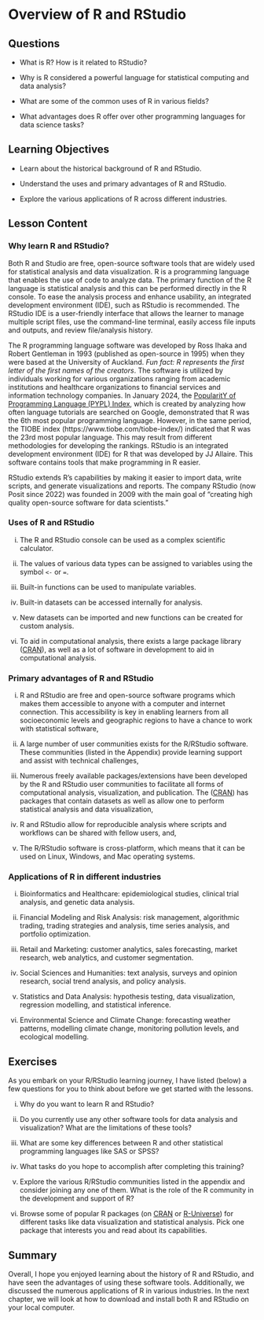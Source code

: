 # Overview of R and RStudio {#sec-overview}

## Questions

- What is R? How is it related to RStudio?

- Why is R considered a powerful language for statistical computing and data analysis?

- What are some of the common uses of R in various fields?

- What advantages does R offer over other programming languages for data science tasks?

## Learning Objectives

- Learn about the historical background of R and RStudio.

- Understand the uses and primary advantages of R and RStudio.

- Explore the various applications of R across different industries.

## Lesson Content

### Why learn R and RStudio?

Both R and Studio are free, open-source software tools that are widely used for statistical analysis and data visualization. R is a programming language that enables the use of code to analyze data. The primary function of the R language is statistical analysis and this can be performed directly in the R console. To ease the analysis process and enhance usability, an integrated development environment (IDE), such as RStudio is recommended. The RStudio IDE is a user-friendly interface that allows the learner to manage multiple script files, use the command-line terminal, easily access file inputs and outputs, and review file/analysis history.

The R programming language software was developed by Ross Ihaka and Robert Gentleman in 1993 (published as open-source in 1995) when they were based at the University of Auckland. *Fun fact: R represents the first letter of the first names of the creators*. The software is utilized by individuals working for various organizations ranging from academic institutions and healthcare organizations to financial services and information technology companies. In January 2024, the [PopularitY of Programming Language (PYPL) Index](https://pypl.github.io/PYPL.html), which is created by analyzing how often language tutorials are searched on Google, demonstrated that R was the 6th most popular programming language. However, in the same period, the TIOBE index (https://www.tiobe.com/tiobe-index/) indicated that R was the 23rd most popular language. This may result from different methodologies for developing the rankings. RStudio is an integrated development environment (IDE) for R that was developed by JJ Allaire. This software contains tools that make programming in R easier.

RStudio extends R’s capabilities by making it easier to import data, write scripts, and generate visualizations and reports. The company RStudio (now Posit since 2022) was founded in 2009 with the main goal of “creating high quality open-source software for data scientists.”

### Uses of R and RStudio

i.  The R and RStudio console can be used as a complex scientific calculator.

ii. The values of various data types can be assigned to variables using the symbol `<-` or `=`.

iii. Built-in functions can be used to manipulate variables.

iv. Built-in datasets can be accessed internally for analysis.

v.  New datasets can be imported and new functions can be created for custom analysis.

vi. To aid in computational analysis, there exists a large package library ([CRAN](https://cran.r-project.org/)), as well as a lot of software in development to aid in computational analysis.

### Primary advantages of R and RStudio

i.  R and RStudio are free and open-source software programs which makes them accessible to anyone with a computer and internet connection. This accessibility is key in enabling learners from all socioeconomic levels and geographic regions to have a chance to work with statistical software,

ii. A large number of user communities exists for the R/RStudio software. These communities (listed in the Appendix) provide learning support and assist with technical challenges,

iii. Numerous freely available packages/extensions have been developed by the R and RStudio user communities to facilitate all forms of computational analysis, visualization, and publication. The ([CRAN](https://cran.r-project.org/)) has packages that contain datasets as well as allow one to perform statistical analysis and data visualization,

iv. R and RStudio allow for reproducible analysis where scripts and workflows can be shared with fellow users, and,

v.  The R/RStudio software is cross-platform, which means that it can be used on Linux, Windows, and Mac operating systems.

### Applications of R in different industries

i. Bioinformatics and Healthcare: epidemiological studies, clinical trial analysis, and genetic data analysis.

ii. Financial Modeling and Risk Analysis: risk management, algorithmic trading, trading strategies and analysis, time series analysis, and portfolio optimization.

iii. Retail and Marketing: customer analytics, sales forecasting, market research, web analytics, and customer segmentation.

iv. Social Sciences and Humanities: text analysis, surveys and opinion research, social trend analysis, and policy analysis.

v. Statistics and Data Analysis: hypothesis testing, data visualization, regression modelling, and statistical inference.

vi. Environmental Science and Climate Change: forecasting weather patterns, modelling climate change, monitoring pollution levels, and ecological modelling.

## Exercises

As you embark on your R/RStudio learning journey, I have listed (below) a few questions for you to think about before we get started with the lessons.

i.	Why do you want to learn R and RStudio?

ii.	Do you currently use any other software tools for data analysis and visualization? What are the limitations of these tools?

iii.	What are some key differences between R and other statistical programming languages like SAS or SPSS?

iv.	What tasks do you hope to accomplish after completing this training?

v.	Explore the various R/RStudio communities listed in the appendix and consider joining any one of them. What is the role of the R community in the development and support of R?

vi.	Browse some of popular R packages (on [CRAN](https://cran.r-project.org/) or [R-Universe](https://r-universe.dev/search/)) for different tasks like data visualization and statistical analysis. Pick one package that interests you and read about its capabilities.

## Summary

Overall, I hope you enjoyed learning about the history of R and RStudio, and have seen the advantages of using these software tools. Additionally, we discussed the numerous applications of R in various industries. In the next chapter, we will look at how to download and install both R and RStudio on your local computer.
